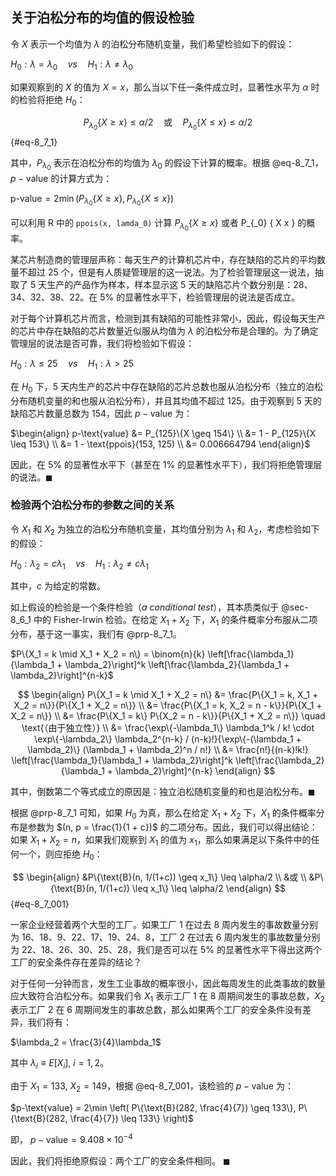## 关于泊松分布的均值的假设检验 {#sec-8_7}
令 $X$ 表示一个均值为 $\lambda$ 的泊松分布随机变量，我们希望检验如下的假设：

$H_0 : \lambda = \lambda_0 \quad vs \quad H_1 : \lambda \neq \lambda_0$

如果观察到的 $X$ 的值为 $X = x$，那么当以下任一条件成立时，显著性水平为 $\alpha$ 时的检验将拒绝 $H_0$：

$$
P_{\lambda_0} \{ X \geq x \} \leq \alpha / 2 \quad \text{或} \quad P_{\lambda_0} \{ X \leq x \} \leq \alpha / 2
$$ {#eq-8_7_1}

其中，$P_{\lambda_0}$ 表示在泊松分布的均值为 $\lambda_0$ 的假设下计算的概率。根据 @eq-8_7_1，$p-\text{value}$ 的计算方式为：

$\text{p-value} = 2 \min \left( P_{\lambda_0} \{ X \geq x \}, P_{\lambda_0} \{ X \leq x \} \right)$

可以利用 R 中的 `ppois(x, lamda_0)` 计算 $P_{\lambda_0} \{ X \geq x \}$ 或者 P_{\lambda_0} \{ X \leq x \} 的概率。

::: {#exr-8_7_a}
某芯片制造商的管理层声称：每天生产的计算机芯片中，存在缺陷的芯片的平均数量不超过 25 个，但是有人质疑管理层的这一说法。为了检验管理层这一说法，抽取了 5 天生产的产品作为样本，样本显示这 5 天的缺陷芯片个数分别是：28、34、32、38、22。在 5% 的显著性水平下，检验管理层的说法是否成立。
:::

::: {#sol-8_7_a}
对于每个计算机芯片而言，检测到其有缺陷的可能性非常小，因此，假设每天生产的芯片中存在缺陷的芯片数量近似服从均值为 $\lambda$ 的泊松分布是合理的。为了确定管理层的说法是否可靠，我们将检验如下假设：

$H_0: \lambda \leq 25 \quad vs \quad H_1: \lambda > 25$

在 $H_0$ 下，5 天内生产的芯片中存在缺陷的芯片总数也服从泊松分布（独立的泊松分布随机变量的和也服从泊松分布），并且其均值不超过 125。由于观察到 5 天的缺陷芯片数量总数为 154，因此 $p-\text{value}$ 为：

$\begin{align} p-\text{value} &= P_{125}\{X \geq 154\} \\ &= 1 - P_{125}\{X \leq 153\} \\ &= 1 - \text{ppois}(153, 125) \\ &= 0.006664794 \end{align}$

因此，在 5% 的显著性水平下（甚至在 1% 的显著性水平下），我们将拒绝管理层的说法。$\blacksquare$
:::

### 检验两个泊松分布的参数之间的关系 {#sec-8_7_1}
令 $X_1$ 和 $X_2$ 为独立的泊松分布随机变量，其均值分别为 $\lambda_1$ 和 $\lambda_2$，考虑检验如下的假设：

$H_0 : \lambda_2 = c\lambda_1 \quad vs \quad H_1 : \lambda_2 \neq c\lambda_1$

其中，$c$ 为给定的常数。

如上假设的检验是一个条件检验（*a conditional test*），其本质类似于 @sec-8_6_1 中的 Fisher-Irwin 检验。在给定 $X_1 + X_2$ 下，$X_1$ 的条件概率分布服从二项分布，基于这一事实，我们有 @prp-8_7_1。

::: {#prp-8_7_1}
$P\{X_1 = k \mid X_1 + X_2 = n\} = \binom{n}{k} \left[\frac{\lambda_1}{\lambda_1 + \lambda_2}\right]^k \left[\frac{\lambda_2}{\lambda_1 + \lambda_2}\right]^{n-k}$

::: {.proof}

$$
\begin{align}
P\{X_1 = k \mid X_1 + X_2 = n\} &= \frac{P\{X_1 = k, X_1 + X_2 = n\}}{P\{X_1 + X_2 = n\}} \\
&= \frac{P\{X_1 = k, X_2 = n - k\}}{P\{X_1 + X_2 = n\}} \\
&= \frac{P\{X_1 = k\} P\{X_2 = n - k\}}{P\{X_1 + X_2 = n\}} \quad \text{（由于独立性）} \\
&= \frac{\exp\{-\lambda_1\} \lambda_1^k / k! \cdot \exp\{-\lambda_2\} \lambda_2^{n-k} / (n-k)!}{\exp\{-(\lambda_1 + \lambda_2)\} (\lambda_1 + \lambda_2)^n / n!} \\
&= \frac{n!}{(n-k)!k!} \left[\frac{\lambda_1}{\lambda_1 + \lambda_2}\right]^k \left[\frac{\lambda_2}{\lambda_1 + \lambda_2}\right]^{n-k}
\end{align}
$$

其中，倒数第二个等式成立的原因是：独立泊松随机变量的和也是泊松分布。$\blacksquare$
:::
:::

根据 @prp-8_7_1 可知，如果 $H_0$ 为真，那么在给定 $X_1 + X_2$ 下，$X_1$ 的条件概率分布是参数为 $(n, p = \frac{1}{1 + c})$ 的二项分布。因此，我们可以得出结论：如果 $X_1 + X_2 = n$，如果我们观察到 $X_1$ 的值为 $x_1$，那么如果满足以下条件中的任何一个，则应拒绝 $H_0$：

$$
\begin{align}
&P\{\text{B}(n, 1/(1+c)) \geq x_1\} \leq \alpha/2 \\
&或 \\
&P\{\text{B}(n, 1/(1+c)) \leq x_1\} \leq \alpha/2
\end{align}
$$ {#eq-8_7_001}

::: {#exr-8_7_b}
一家企业经营着两个大型的工厂。如果工厂 1 在过去 8 周内发生的事故数量分别为 16、18、9、22、17、19、24、8，工厂 2 在过去 6 周内发生的事故数量分别为 22、18、26、30、25、28，我们是否可以在 5% 的显著性水平下得出这两个工厂的安全条件存在差异的结论？
:::

::: {#sol-8_7_b}
对于任何一分钟而言，发生工业事故的概率很小，因此每周发生的此类事故的数量应大致符合泊松分布。如果我们令 $X_1$ 表示工厂 1 在 8 周期间发生的事故总数，$X_2$ 表示工厂 2 在 6 周期间发生的事故总数，那么如果两个工厂的安全条件没有差异，我们将有：

$\lambda_2 = \frac{3}{4}\lambda_1$

其中 $\lambda_i \equiv E[X_i],\ i = 1, 2$。

由于 $X_1 = 133$, $X_2 = 149$，根据 @eq-8_7_001，该检验的 $p-\text{value}$ 为：

$p-\text{value} = 2\min \left( P\{\text{B}(282, \frac{4}{7}) \geq 133\}, P\{\text{B}(282, \frac{4}{7}) \leq 133\} \right)$

即，
$p-\text{value} = 9.408 \times 10^{-4}$

因此，我们将拒绝原假设：两个工厂的安全条件相同。 $\blacksquare$
:::